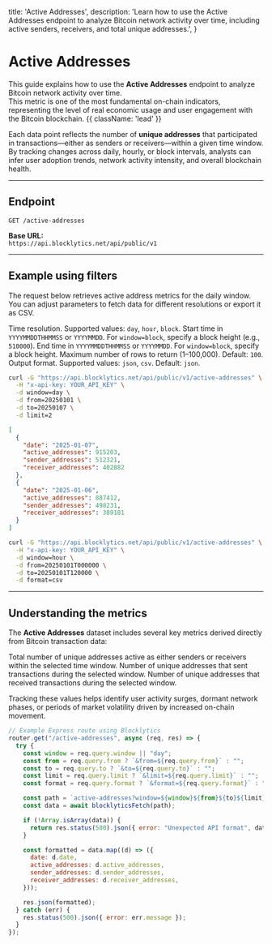   title: 'Active Addresses',
  description:
    'Learn how to use the Active Addresses endpoint to analyze Bitcoin network activity over time, including active senders, receivers, and total unique addresses.',
}

# Active Addresses

This guide explains how to use the **Active Addresses** endpoint to analyze Bitcoin network activity over time.  
This metric is one of the most fundamental on-chain indicators, representing the level of real economic usage and user engagement with the Bitcoin blockchain. {{ className: 'lead' }}

Each data point reflects the number of **unique addresses** that participated in transactions—either as senders or receivers—within a given time window.  
By tracking changes across daily, hourly, or block intervals, analysts can infer user adoption trends, network activity intensity, and overall blockchain health.

---

## Endpoint

`GET /active-addresses`

**Base URL:**  
`https://api.blocklytics.net/api/public/v1`

---

## Example using filters

<Row>
  <Col>

The request below retrieves active address metrics for the daily window.  
You can adjust parameters to fetch data for different resolutions or export it as CSV.

<Properties>
  <Property name="window" type="string">
    Time resolution. Supported values: <code>day</code>, <code>hour</code>, <code>block</code>.
  </Property>
  <Property name="from" type="string">
    Start time in <code>YYYYMMDDTHHMMSS</code> or <code>YYYYMMDD</code>. For <code>window=block</code>, specify a block height (e.g., <code>510000</code>).
  </Property>
  <Property name="to" type="string">
    End time in <code>YYYYMMDDTHHMMSS</code> or <code>YYYYMMDD</code>. For <code>window=block</code>, specify a block height.
  </Property>
  <Property name="limit" type="integer">
    Maximum number of rows to return (1–100,000). Default: <code>100</code>.
  </Property>
  <Property name="format" type="string">
    Output format. Supported values: <code>json</code>, <code>csv</code>. Default: <code>json</code>.
  </Property>
</Properties>

  </Col>
  <Col>

```bash {title="Requesting daily active addresses"}
curl -G "https://api.blocklytics.net/api/public/v1/active-addresses" \
  -H "x-api-key: YOUR_API_KEY" \
  -d window=day \
  -d from=20250101 \
  -d to=20250107 \
  -d limit=2
```

```json {title="Sample JSON response"}
[
  {
    "date": "2025-01-07",
    "active_addresses": 915203,
    "sender_addresses": 512321,
    "receiver_addresses": 402882
  },
  {
    "date": "2025-01-06",
    "active_addresses": 887412,
    "sender_addresses": 498231,
    "receiver_addresses": 389181
  }
]
```

```bash {title="Exporting as CSV"}
curl -G "https://api.blocklytics.net/api/public/v1/active-addresses" \
  -H "x-api-key: YOUR_API_KEY" \
  -d window=hour \
  -d from=20250101T000000 \
  -d to=20250101T120000 \
  -d format=csv
```

  </Col>
</Row>

---

## Understanding the metrics

<Row>
  <Col>

The **Active Addresses** dataset includes several key metrics derived directly from Bitcoin transaction data:

<Properties>
  <Property name="active_addresses" type="integer">
    Total number of unique addresses active as either senders or receivers within the selected time window.
  </Property>
  <Property name="sender_addresses" type="integer">
    Number of unique addresses that sent transactions during the selected window.
  </Property>
  <Property name="receiver_addresses" type="integer">
    Number of unique addresses that received transactions during the selected window.
  </Property>
</Properties>

Tracking these values helps identify user activity surges, dormant network phases, or periods of market volatility driven by increased on-chain movement.

  </Col>
  <Col>

```js {title="Node.js (Express) example"}
// Example Express route using Blocklytics
router.get("/active-addresses", async (req, res) => {
  try {
    const window = req.query.window || "day";
    const from = req.query.from ? `&from=${req.query.from}` : "";
    const to = req.query.to ? `&to=${req.query.to}` : "";
    const limit = req.query.limit ? `&limit=${req.query.limit}` : "";
    const format = req.query.format ? `&format=${req.query.format}` : "";

    const path = `active-addresses?window=${window}${from}${to}${limit}${format}`;
    const data = await blocklyticsFetch(path);

    if (!Array.isArray(data)) {
      return res.status(500).json({ error: "Unexpected API format", data });
    }

    const formatted = data.map((d) => ({
      date: d.date,
      active_addresses: d.active_addresses,
      sender_addresses: d.sender_addresses,
      receiver_addresses: d.receiver_addresses,
    }));

    res.json(formatted);
  } catch (err) {
    res.status(500).json({ error: err.message });
  }
});
```
  </Col>
</Row>
